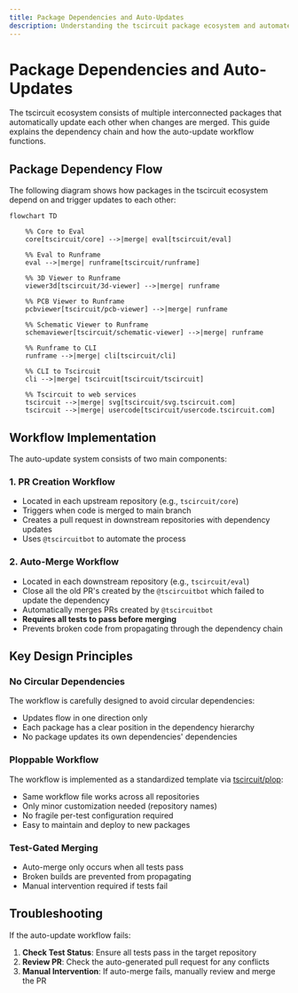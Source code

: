 ```yaml
---
title: Package Dependencies and Auto-Updates
description: Understanding the tscircuit package ecosystem and automated dependency update workflow
---
```


# Package Dependencies and Auto-Updates

The tscircuit ecosystem consists of multiple interconnected packages that automatically update each other when changes are merged. This guide explains the dependency chain and how the auto-update workflow functions.

## Package Dependency Flow

The following diagram shows how packages in the tscircuit ecosystem depend on and trigger updates to each other:

```mermaid
flowchart TD

    %% Core to Eval
    core[tscircuit/core] -->|merge| eval[tscircuit/eval]

    %% Eval to Runframe
    eval -->|merge| runframe[tscircuit/runframe]

    %% 3D Viewer to Runframe
    viewer3d[tscircuit/3d-viewer] -->|merge| runframe

    %% PCB Viewer to Runframe
    pcbviewer[tscircuit/pcb-viewer] -->|merge| runframe

    %% Schematic Viewer to Runframe
    schemaviewer[tscircuit/schematic-viewer] -->|merge| runframe

    %% Runframe to CLI
    runframe -->|merge| cli[tscircuit/cli]

    %% CLI to Tscircuit
    cli -->|merge| tscircuit[tscircuit/tscircuit]

    %% Tscircuit to web services
    tscircuit -->|merge| svg[tscircuit/svg.tscircuit.com]
    tscircuit -->|merge| usercode[tscircuit/usercode.tscircuit.com]
```

## Workflow Implementation

The auto-update system consists of two main components:

### 1. PR Creation Workflow
- Located in each upstream repository (e.g., `tscircuit/core`)
- Triggers when code is merged to main branch
- Creates a pull request in downstream repositories with dependency updates
- Uses `@tscircuitbot` to automate the process

### 2. Auto-Merge Workflow
- Located in each downstream repository (e.g., `tscircuit/eval`)
- Close all the old PR's created by the `@tscircuitbot` which failed to update the dependency
- Automatically merges PRs created by `@tscircuitbot`
- **Requires all tests to pass before merging**
- Prevents broken code from propagating through the dependency chain

## Key Design Principles

### No Circular Dependencies
The workflow is carefully designed to avoid circular dependencies:
- Updates flow in one direction only
- Each package has a clear position in the dependency hierarchy
- No package updates its own dependencies' dependencies

### Ploppable Workflow
The workflow is implemented as a standardized template via [tscircuit/plop](https://github.com/tscircuit/plop):
- Same workflow file works across all repositories
- Only minor customization needed (repository names)
- No fragile per-test configuration required
- Easy to maintain and deploy to new packages

### Test-Gated Merging
- Auto-merge only occurs when all tests pass
- Broken builds are prevented from propagating
- Manual intervention required if tests fail

## Troubleshooting

If the auto-update workflow fails:

1. **Check Test Status**: Ensure all tests pass in the target repository
2. **Review PR**: Check the auto-generated pull request for any conflicts
3. **Manual Intervention**: If auto-merge fails, manually review and merge the PR